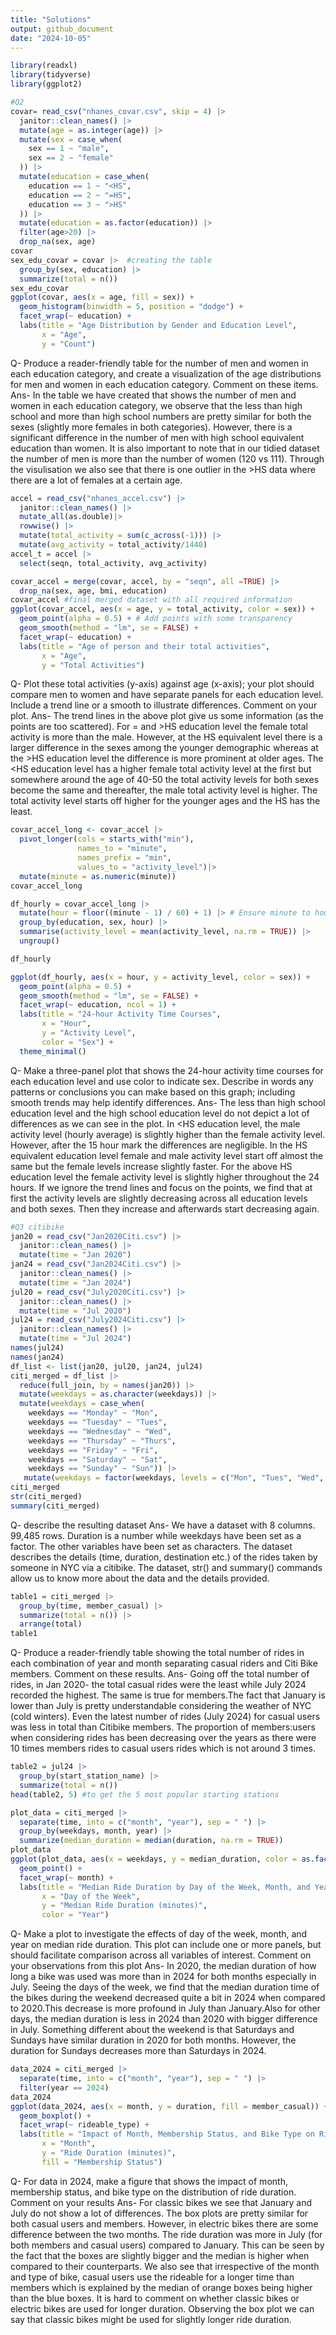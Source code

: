 ```yaml
---
title: "Solutions"
output: github_document
date: "2024-10-05"
---
```

```R
library(readxl)
library(tidyverse)
library(ggplot2)
```

```R
#Q2
covar= read_csv("nhanes_covar.csv", skip = 4) |>
  janitor::clean_names() |>
  mutate(age = as.integer(age)) |>
  mutate(sex = case_when(
    sex == 1 ~ "male",
    sex == 2 ~ "female"
  )) |>
  mutate(education = case_when(
    education == 1 ~ "<HS",
    education == 2 ~ "=HS",
    education == 3 ~ ">HS"
  )) |>
  mutate(education = as.factor(education)) |>
  filter(age>20) |>
  drop_na(sex, age)
covar
sex_edu_covar = covar |>  #creating the table
  group_by(sex, education) |>
  summarize(total = n())
sex_edu_covar
ggplot(covar, aes(x = age, fill = sex)) +
  geom_histogram(binwidth = 5, position = "dodge") +
  facet_wrap(~ education) +
  labs(title = "Age Distribution by Gender and Education Level",
       x = "Age",
       y = "Count")
```

Q- Produce a reader-friendly table for the number of men and women in each education
category, and create a visualization of the age distributions for men and women in each
education category. Comment on these items.
Ans- In the table we have created that shows the number of men and women in each
education category, we observe that the less than high school and more than high school
numbers are pretty similar for both the sexes (slightly more females in both categories).
However, there is a significant difference in the number of men with high school
equivalent education than women. It is also important to note that in our tidied dataset
the number of men is more than the number of women (120 vs 111).
Through the visulisation we also see that there is one outlier in the >HS data where there are a lot of females at a certain age.

```R

accel = read_csv("nhanes_accel.csv") |>
  janitor::clean_names() |>
  mutate_all(as.double)|>
  rowwise() |>
  mutate(total_activity = sum(c_across(-1))) |>
  mutate(avg_activity = total_activity/1440)
accel_t = accel |>
  select(seqn, total_activity, avg_activity)
```

```R
covar_accel = merge(covar, accel, by = "seqn", all =TRUE) |>
  drop_na(sex, age, bmi, education)
covar_accel #final merged dataset with all required information
ggplot(covar_accel, aes(x = age, y = total_activity, color = sex)) +
  geom_point(alpha = 0.5) + # Add points with some transparency
  geom_smooth(method = "lm", se = FALSE) +
  facet_wrap(~ education) +
  labs(title = "Age of person and their total activities",
       x = "Age",
       y = "Total Activities")
```

Q- Plot these total activities (y-axis) against age (x-axis); your plot should compare
men to women and have separate panels for each education level. Include a trend line or a
smooth to illustrate differences. Comment on your plot.
Ans- The trend lines in the above plot give us some information (as the points are too
scattered). For = and >HS education level the female total activity is more than the
male. However, at the HS equivalent level there is a larger difference in the sexes among
the younger demographic whereas at the >HS education level the difference is more
prominent at older ages. The <HS education level has a higher female total activity level
at the first but somewhere around the age of 40-50 the total activity levels for both
sexes become the same and thereafter, the male total activity level is higher. The total
activity level starts off higher for the younger ages and the <HS level has the greatest
difference between younger and older people while the >HS has the least.

```R
covar_accel_long <- covar_accel |>
  pivot_longer(cols = starts_with("min"), 
               names_to = "minute", 
               names_prefix = "min", 
               values_to = "activity_level")|>
  mutate(minute = as.numeric(minute))
covar_accel_long

df_hourly = covar_accel_long |>
  mutate(hour = floor((minute - 1) / 60) + 1) |> # Ensure minute to hour conversion
  group_by(education, sex, hour) |>
  summarise(activity_level = mean(activity_level, na.rm = TRUE)) |>
  ungroup()

df_hourly

ggplot(df_hourly, aes(x = hour, y = activity_level, color = sex)) +
  geom_point(alpha = 0.5) +  
  geom_smooth(method = "lm", se = FALSE) + 
  facet_wrap(~ education, ncol = 1) + 
  labs(title = "24-hour Activity Time Courses",
       x = "Hour",
       y = "Activity Level",
       color = "Sex") +
  theme_minimal()
```

Q-  Make a three-panel plot that shows the 24-hour activity time courses for each
education level and use color to indicate sex. Describe in words any patterns or
conclusions you can make based on this graph; including smooth trends may help identify
differences.
Ans- The less than high school education level and the high school education level do not
depict a lot of differences as we can see in the plot. In <HS education level, the male
activity level (hourly average) is slightly higher than the female activity level.
However, after the 15 hour mark the differences are negligible. In the HS equivalent
education level female and male activity level start off almost the same but the female
levels increase slightly faster. For the above HS education level the female activity
level is slightly higher throughout the 24 hours. If we ignore the trend lines and focus
on the points, we find that at first the activity levels are slightly decreasing across
all education levels and both sexes. Then they increase and afterwards start decreasing
again. 

```R
#Q3 citibike
jan20 = read_csv("Jan2020Citi.csv") |>
  janitor::clean_names() |>
  mutate(time = "Jan 2020")
jan24 = read_csv("Jan2024Citi.csv") |>
  janitor::clean_names() |>
  mutate(time = "Jan 2024")
jul20 = read_csv("July2020Citi.csv") |>
  janitor::clean_names() |>
  mutate(time = "Jul 2020")
jul24 = read_csv("July2024Citi.csv") |>
  janitor::clean_names() |>
  mutate(time = "Jul 2024")
names(jul24)
names(jan24)
df_list <- list(jan20, jul20, jan24, jul24)
citi_merged = df_list |>
  reduce(full_join, by = names(jan20)) |>
  mutate(weekdays = as.character(weekdays)) |>
  mutate(weekdays = case_when(
    weekdays == "Monday" ~ "Mon",
    weekdays == "Tuesday" ~ "Tues",
    weekdays == "Wednesday" ~ "Wed",
    weekdays == "Thursday" ~ "Thurs",
    weekdays == "Friday" ~ "Fri",
    weekdays == "Saturday" ~ "Sat",
    weekdays == "Sunday" ~ "Sun")) |>
   mutate(weekdays = factor(weekdays, levels = c("Mon", "Tues", "Wed", "Thurs", "Fri", "Sat", "Sun")))
citi_merged
str(citi_merged)
summary(citi_merged)
```

Q- describe the resulting dataset
Ans- We have a dataset with 8 columns. 99,485 rows. Duration is a number while weekdays
have been set as a factor. The other variables have been set as characters. The dataset
describes the details (time, duration, destination etc.) of the rides taken by someone in
NYC via a citibike. The dataset, str() and summary() commands allow us to know more about
the data and the details provided.

```R
table1 = citi_merged |>
  group_by(time, member_casual) |>
  summarize(total = n()) |>
  arrange(total)
table1
```

Q- Produce a reader-friendly table showing the total number of rides in each combination
of year and month separating casual riders and Citi Bike members. Comment on these
results.
Ans- Going off the total number of rides, in Jan 2020- the total casual rides were the
least while July 2024 recorded the highest. The same is true for members.The fact that
January is lower than July is pretty understandable considering the weather of NYC (cold
winters). Even the latest number of rides (July 2024) for casual users was less in total
than Citibike members. The proportion of members:users when considering rides has been
decreasing over the years as there were 10 times members rides to casual users rides
which is not around 3 times.

```R
table2 = jul24 |>
  group_by(start_station_name) |>
  summarize(total = n())
head(table2, 5) #to get the 5 most popular starting stations
```

```R
plot_data = citi_merged |>
  separate(time, into = c("month", "year"), sep = " ") |>
  group_by(weekdays, month, year) |>
  summarize(median_duration = median(duration, na.rm = TRUE))
plot_data
ggplot(plot_data, aes(x = weekdays, y = median_duration, color = as.factor(year))) +
  geom_point() +
  facet_wrap(~ month) +
  labs(title = "Median Ride Duration by Day of the Week, Month, and Year",
       x = "Day of the Week",
       y = "Median Ride Duration (minutes)",
       color = "Year")
```
Q- Make a plot to investigate the effects of day of the week, month, and year on median
ride duration. This plot can include one or more panels, but should facilitate comparison
across all variables of interest. Comment on your observations from this plot
Ans- In 2020, the median duration of how long a bike was used was more than in 2024 for
both months especially in July. 
Seeing the days of the week, we find that the median duration time of the bikes during
the weekend decreased quite a bit in 2024 when compared to 2020.This decrease is more
profound in July than January.Also for other days, the median duration is less in 2024
than 2020 with bigger difference in July. Something different about the weekend is that
Saturdays and Sundays have similar duration in 2020 for both months. However, the
duration for Sundays decreases more than Saturdays in 2024.

```R
data_2024 = citi_merged |>
  separate(time, into = c("month", "year"), sep = " ") |>
  filter(year == 2024)
data_2024
ggplot(data_2024, aes(x = month, y = duration, fill = member_casual)) +
  geom_boxplot() +
  facet_wrap(~ rideable_type) +
  labs(title = "Impact of Month, Membership Status, and Bike Type on Ride Duration",
       x = "Month",
       y = "Ride Duration (minutes)",
       fill = "Membership Status")
```

Q- For data in 2024, make a figure that shows the impact of month, membership status, and
bike type on the distribution of ride duration. Comment on your results
Ans- For classic bikes we see that January and July do not show a lot of differences. The
box plots are pretty similar for both casual users and members. 
However, in electric bikes there are some difference between the two months. The ride
duration was more in July (for both members and casual users) compared to January. This
can be seen by the fact that the boxes are slightly bigger and the median is higher when
compared to their counterparts.
We also see that irrespective of the month and type of bike, casual users use the
rideable for a longer time than members which is explained by the median of orange boxes
being higher than the blue boxes.
It is hard to comment on whether classic bikes or electric bikes are used for longer
duration. Observing the box plot we can say that classic bikes might be used for slightly
longer ride duration.

